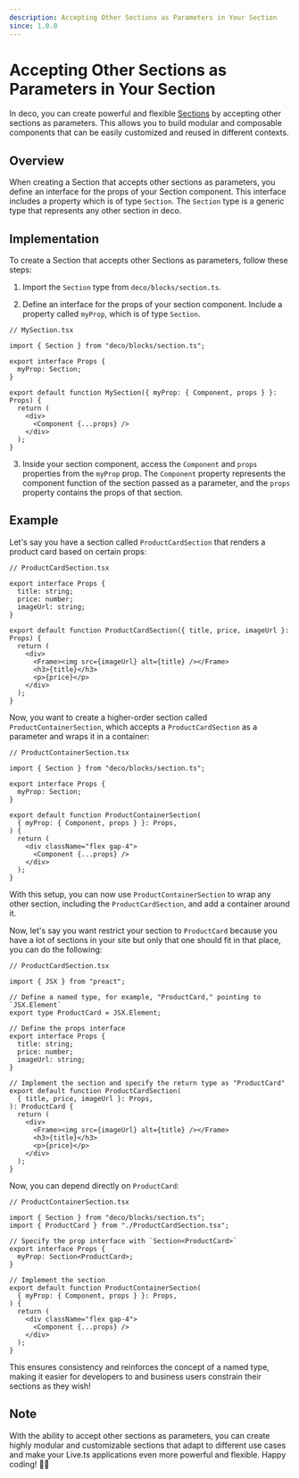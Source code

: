 ```yaml
---
description: Accepting Other Sections as Parameters in Your Section
since: 1.0.0
---
```


# Accepting Other Sections as Parameters in Your Section

In deco, you can create powerful and flexible
[Sections](https://deco.cx/docs/en/concepts/section) by accepting other sections as parameters.
This allows you to build modular and composable components that can be easily
customized and reused in different contexts.

## Overview

When creating a Section that accepts other sections as parameters, you define an
interface for the props of your Section component. This interface includes a
property which is of type `Section`. The `Section` type is a generic type that
represents any other section in deco.

## Implementation

To create a Section that accepts other Sections as parameters, follow these
steps:

1. Import the `Section` type from `deco/blocks/section.ts`.

2. Define an interface for the props of your section component. Include a
   property called `myProp`, which is of type `Section`.

```tsx
// MySection.tsx

import { Section } from "deco/blocks/section.ts";

export interface Props {
  myProp: Section;
}

export default function MySection({ myProp: { Component, props } }: Props) {
  return (
    <div>
      <Component {...props} />
    </div>
  );
}
```

3. Inside your section component, access the `Component` and `props` properties
   from the `myProp` prop. The `Component` property represents the component
   function of the section passed as a parameter, and the `props` property
   contains the props of that section.

## Example

Let's say you have a section called `ProductCardSection` that renders a product
card based on certain props:

```tsx
// ProductCardSection.tsx

export interface Props {
  title: string;
  price: number;
  imageUrl: string;
}

export default function ProductCardSection({ title, price, imageUrl }: Props) {
  return (
    <div>
      <Frame><img src={imageUrl} alt={title} /></Frame>
      <h3>{title}</h3>
      <p>{price}</p>
    </div>
  );
}
```

Now, you want to create a higher-order section called `ProductContainerSection`,
which accepts a `ProductCardSection` as a parameter and wraps it in a container:

```tsx
// ProductContainerSection.tsx

import { Section } from "deco/blocks/section.ts";

export interface Props {
  myProp: Section;
}

export default function ProductContainerSection(
  { myProp: { Component, props } }: Props,
) {
  return (
    <div className="flex gap-4">
      <Component {...props} />
    </div>
  );
}
```

With this setup, you can now use `ProductContainerSection` to wrap any other
section, including the `ProductCardSection`, and add a container around it.

Now, let's say you want restrict your section to `ProductCard` because you have
a lot of sections in your site but only that one should fit in that place, you
can do the following:

```tsx
// ProductCardSection.tsx

import { JSX } from "preact";

// Define a named type, for example, "ProductCard," pointing to `JSX.Element`
export type ProductCard = JSX.Element;

// Define the props interface
export interface Props {
  title: string;
  price: number;
  imageUrl: string;
}

// Implement the section and specify the return type as "ProductCard"
export default function ProductCardSection(
  { title, price, imageUrl }: Props,
): ProductCard {
  return (
    <div>
      <Frame><img src={imageUrl} alt={title} /></Frame>
      <h3>{title}</h3>
      <p>{price}</p>
    </div>
  );
}
```

Now, you can depend directly on `ProductCard`:

```tsx
// ProductContainerSection.tsx

import { Section } from "deco/blocks/section.ts";
import { ProductCard } from "./ProductCardSection.tsx";

// Specify the prop interface with `Section<ProductCard>`
export interface Props {
  myProp: Section<ProductCard>;
}

// Implement the section
export default function ProductContainerSection(
  { myProp: { Component, props } }: Props,
) {
  return (
    <div className="flex gap-4">
      <Component {...props} />
    </div>
  );
}
```

This ensures consistency and reinforces the concept of a named type, making it
easier for developers to and business users constrain their sections as they
wish!

## Note

With the ability to accept other sections as parameters, you can create highly
modular and customizable sections that adapt to different use cases and make
your Live.ts applications even more powerful and flexible. Happy coding! 🧩🚀

